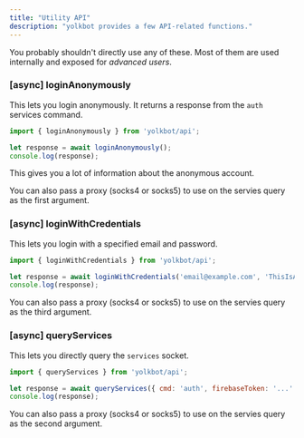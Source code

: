 ```yaml
---
title: "Utility API"
description: "yolkbot provides a few API-related functions."
---
```


<Note>You probably shouldn't directly use any of these. Most of them are used internally and exposed for *advanced users*.</Note>

### [async] loginAnonymously
This lets you login anonymously. It returns a response from the `auth` services command.

```js
import { loginAnonymously } from 'yolkbot/api';

let response = await loginAnonymously();
console.log(response);
```

This gives you a lot of information about the anonymous account.

You can also pass a proxy (socks4 or socks5) to use on the servies query as the first argument.

### [async] loginWithCredentials
This lets you login with a specified email and password.

```js
import { loginWithCredentials } from 'yolkbot/api';

let response = await loginWithCredentials('email@example.com', 'ThisIsAPassword123!');
console.log(response);
```

You can also pass a proxy (socks4 or socks5) to use on the servies query as the third argument.

### [async] queryServices
This lets you directly query the `services` socket.

```js
import { queryServices } from 'yolkbot/api';

let response = await queryServices({ cmd: 'auth', firebaseToken: '...' });
console.log(response);
```

You can also pass a proxy (socks4 or socks5) to use on the servies query as the second argument.
